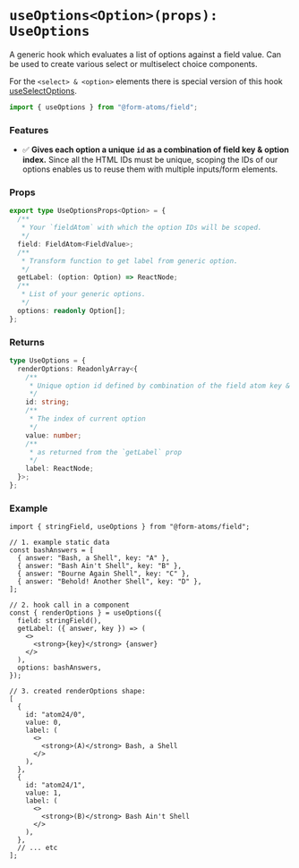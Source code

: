 
<Meta title="hooks/useOptions" />

# `useOptions<Option>(props): UseOptions`

A generic hook which evaluates a list of options against a field value.
Can be used to create various select or multiselect choice components.

For the `<select> & <option>` elements there is special version of this hook [useSelectOptions](?path=/docs/hooks-useselectoptions--docs).

```ts
import { useOptions } from "@form-atoms/field";
```

### Features

- ✅ **Gives each option a unique `id` as a combination of field key & option index.** Since all the HTML IDs must be unique, scoping the IDs of our options enables
  us to reuse them with multiple inputs/form elements.

### Props

```ts
export type UseOptionsProps<Option> = {
  /**
   * Your `fieldAtom` with which the option IDs will be scoped.
   */
  field: FieldAtom<FieldValue>;
  /**
   * Transform function to get label from generic option.
   */
  getLabel: (option: Option) => ReactNode;
  /**
   * List of your generic options.
   */
  options: readonly Option[];
};
```

### Returns

```ts
type UseOptions = {
  renderOptions: ReadonlyArray<{
    /**
     * Unique option id defined by combination of the field atom key & option index.
     */
    id: string;
    /**
     * The index of current option
     */
    value: number;
    /**
     * as returned from the `getLabel` prop
     */
    label: ReactNode;
  }>;
};
```

### Example

```tsx
import { stringField, useOptions } from "@form-atoms/field";

// 1. example static data
const bashAnswers = [
  { answer: "Bash, a Shell", key: "A" },
  { answer: "Bash Ain't Shell", key: "B" },
  { answer: "Bourne Again Shell", key: "C" },
  { answer: "Behold! Another Shell", key: "D" },
];

// 2. hook call in a component
const { renderOptions } = useOptions({
  field: stringField(),
  getLabel: ({ answer, key }) => (
    <>
      <strong>{key}</strong> {answer}
    </>
  ),
  options: bashAnswers,
});

// 3. created renderOptions shape:
[
  {
    id: "atom24/0",
    value: 0,
    label: (
      <>
        <strong>(A)</strong> Bash, a Shell
      </>
    ),
  },
  {
    id: "atom24/1",
    value: 1,
    label: (
      <>
        <strong>(B)</strong> Bash Ain't Shell
      </>
    ),
  },
  // ... etc
];
```
